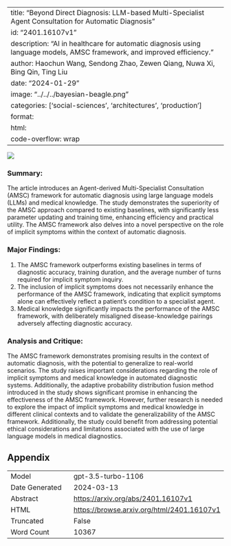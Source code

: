 
---
title: "Beyond Direct Diagnosis: LLM-based Multi-Specialist Agent Consultation for Automatic Diagnosis"
id: "2401.16107v1"
description: "AI in healthcare for automatic diagnosis using language models, AMSC framework, and improved efficiency."
author: Haochun Wang, Sendong Zhao, Zewen Qiang, Nuwa Xi, Bing Qin, Ting Liu
date: "2024-01-29"
image: "../../../bayesian-beagle.png"
categories: ['social-sciences', 'architectures', 'production']
format:
  html:
    code-overflow: wrap
---

![](../../../bayesian-beagle.png)

### **Summary:**
The article introduces an Agent-derived Multi-Specialist Consultation (AMSC) framework for automatic diagnosis using large language models (LLMs) and medical knowledge. The study demonstrates the superiority of the AMSC approach compared to existing baselines, with significantly less parameter updating and training time, enhancing efficiency and practical utility. The AMSC framework also delves into a novel perspective on the role of implicit symptoms within the context of automatic diagnosis.

### **Major Findings:**
1. The AMSC framework outperforms existing baselines in terms of diagnostic accuracy, training duration, and the average number of turns required for implicit symptom inquiry.
2. The inclusion of implicit symptoms does not necessarily enhance the performance of the AMSC framework, indicating that explicit symptoms alone can effectively reflect a patient's condition to a specialist agent.
3. Medical knowledge significantly impacts the performance of the AMSC framework, with deliberately misaligned disease-knowledge pairings adversely affecting diagnostic accuracy.

### **Analysis and Critique:**
The AMSC framework demonstrates promising results in the context of automatic diagnosis, with the potential to generalize to real-world scenarios. The study raises important considerations regarding the role of implicit symptoms and medical knowledge in automated diagnostic systems. Additionally, the adaptive probability distribution fusion method introduced in the study shows significant promise in enhancing the effectiveness of the AMSC framework. However, further research is needed to explore the impact of implicit symptoms and medical knowledge in different clinical contexts and to validate the generalizability of the AMSC framework. Additionally, the study could benefit from addressing potential ethical considerations and limitations associated with the use of large language models in medical diagnostics.

## Appendix

|          |          |
|----------|----------|
| Model     | gpt-3.5-turbo-1106       |
| Date Generated     | 2024-03-13       |
| Abstract | [https://arxiv.org/abs/2401.16107v1](https://arxiv.org/abs/2401.16107v1)        |
| HTML     | [https://browse.arxiv.org/html/2401.16107v1](https://browse.arxiv.org/html/2401.16107v1)       |
| Truncated       | False       |
| Word Count       | 10367       |